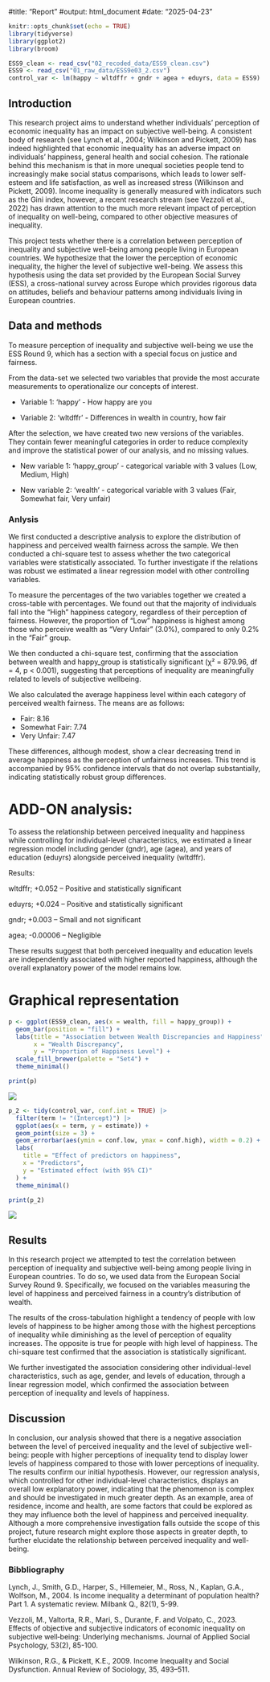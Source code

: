 
#title: "Report"
#output: html_document
#date: "2025-04-23"



```r
knitr::opts_chunk$set(echo = TRUE)
library(tidyverse)
library(ggplot2)
library(broom)

ESS9_clean <- read_csv("02_recoded_data/ESS9_clean.csv")
ESS9 <- read_csv("01_raw_data/ESS9e03_2.csv")
control_var <- lm(happy ~ wltdffr + gndr + agea + eduyrs, data = ESS9)
```

## Introduction

This research project aims to understand whether individuals' perception of economic inequality has an impact on subjective well-being. A consistent body of research (see Lynch et al., 2004; Wilkinson and Pickett, 2009) has indeed highlighted that economic inequality has an adverse impact on individuals' happiness, general health and social cohesion. The rationale behind this mechanism is that in more unequal societies people tend to increasingly make social status comparisons, which leads to lower self-esteem and life satisfaction, as well as increased stress (Wilkinson and Pickett, 2009). Income inequality is generally measured with indicators such as the Gini index, however, a recent research stream (see Vezzoli et al., 2022) has drawn attention to the much more relevant impact of perception of inequality on well-being, compared to other objective measures of inequality. 

This project tests whether there is a correlation between perception of inequality and subjective well-being among people living in European countries. We hypothesize that the lower the perception of economic inequality, the higher the level of subjective well-being. We assess this hypothesis using the data set provided by the European Social Survey (ESS), a cross-national survey across Europe which provides rigorous data on attitudes, beliefs and behaviour patterns among individuals living in European countries.



## Data and methods


To measure perception of inequality and subjective well-being we use the ESS Round 9, which has a section with a special focus on justice and fairness. 

From the data-set we selected two variables that provide the most accurate measurements to operationalize our concepts of interest. 

- Variable 1: 'happy' - How happy are you

- Variable 2: 'wltdffr' - Differences in wealth in country, how fair

After the selection, we have created two new versions of the variables. They contain fewer meaningful categories in order to reduce complexity and improve the statistical power of our analysis, and no missing values.

- New variable 1: 'happy_group' - categorical variable with 3 values (Low, Medium, High)

- New variable 2: 'wealth' - categorical variable with 3 values (Fair, Somewhat fair, Very unfair)



### Anlysis


We first conducted a descriptive analysis to explore the distribution of happiness and perceived wealth fairness across the sample. We then conducted a chi-square test to assess whether the two categorical variables were statistically associated. To further investigate if the relations was robust we estimated a linear regression model with other controlling variables.


To measure the percentages of the two variables together we created a cross-table with percentages.
We found out that the majority of individuals fall into the “High” happiness category, regardless of their perception of fairness. However, the proportion of "Low" happiness is highest among those who perceive wealth as "Very Unfair" (3.0%), compared to only 0.2% in the “Fair” group.

We then conducted a chi-square test, confirming that the association between wealth and happy_group is statistically significant (χ² = 879.96, df = 4, p < 0.001), suggesting that perceptions of inequality are meaningfully related to levels of subjective wellbeing.


We also calculated the average happiness level within each category of perceived wealth fairness. The means are as follows:

 - Fair: 8.16
 - Somewhat Fair: 7.74
 - Very Unfair: 7.47

These differences, although modest, show a clear decreasing trend in average happiness as the perception of unfairness increases. This trend is accompanied by 95% confidence intervals that do not overlap substantially, indicating statistically robust group differences.



# ADD-ON analysis:

To assess the relationship between perceived inequality and happiness while controlling for individual-level characteristics, we estimated a linear regression model including gender (gndr), age (agea), and years of education (eduyrs) alongside perceived inequality (wltdffr). 

Results:

wltdffr; +0.052 – Positive and statistically significant

eduyrs; +0.024 – Positive and statistically significant

gndr; +0.003 – Small and not significant

agea; -0.00006 – Negligible

These results suggest that both perceived inequality and education levels are independently associated with higher reported happiness, although the overall explanatory power of the model remains low.



# Graphical representation


```r
p <- ggplot(ESS9_clean, aes(x = wealth, fill = happy_group)) +
  geom_bar(position = "fill") +
  labs(title = "Association between Wealth Discrepancies and Happiness",
       x = "Wealth Discrepancy",
       y = "Proportion of Happiness Level") +
  scale_fill_brewer(palette = "Set4") +
  theme_minimal()

print(p)
```

![](https://github.com/robertaalidori/CE1_Alidori_Chinello_Picardi/blob/main/04_plots/wealth_bar_chart.jpeg?raw=true)

```r
p_2 <- tidy(control_var, conf.int = TRUE) |> 
  filter(term != "(Intercept)") |> 
  ggplot(aes(x = term, y = estimate)) +
  geom_point(size = 3) +
  geom_errorbar(aes(ymin = conf.low, ymax = conf.high), width = 0.2) +
  labs(
    title = "Effect of predictors on happiness",
    x = "Predictors",
    y = "Estimated effect (with 95% CI)"
  ) +
  theme_minimal()

print(p_2)
```

![](https://github.com/robertaalidori/CE1_Alidori_Chinello_Picardi/blob/main/04_plots/control_var_plot.jpeg?raw=true)

## Results 

In this research project we attempted to test the correlation between perception of inequality and subjective well-being among people living in European countries. To do so, we used data from the European Social Survey  Round 9. Specifically, we focused on the variables measuring the level of happiness and perceived fairness in a country's distribution of wealth.

The results of the cross-tabulation highlight a tendency of people with low levels of happiness to be higher among those with the highest perceptions of inequality while diminishing as the level of perception of equality increases. The opposite is true for people with high level of happiness. The chi-square test confirmed that the association is statistically significant. 

We further investigated the association considering other individual-level characteristics, such as age, gender, and levels of education, through a linear regression model, which confirmed the association between perception of inequality and levels of happiness.

## Discussion 

In conclusion, our analysis showed that there is a negative association between the level of perceived inequality and the level of subjective well-being: people with higher perceptions of inequality tend to display lower levels of happiness compared to those with lower perceptions of inequality. The results confirm our initial hypothesis.
However, our regression analysis, which controlled for other individual-level characteristics, displays an overall low explanatory power, indicating that the phenomenon is complex and should be investigated in much greater depth. As an example, area of residence, income and health, are some factors that could be explored as they may influence both the level of happiness and perceived inequality. 
Although a more comprehensive investigation falls outside the scope of this project, future research might explore those aspects in greater depth, to further elucidate the relationship between perceived inequality and well-being.

### Bibbliography

Lynch, J., Smith, G.D., Harper, S., Hillemeier, M., Ross, N., Kaplan, G.A., Wolfson, M., 2004. Is income inequality a determinant of population health? Part 1. A systematic review. Milbank Q., 82(1), 5-99. 

Vezzoli, M., Valtorta, R.R., Mari, S., Durante, F. and Volpato, C., 2023. Effects of objective and subjective indicators of economic inequality on subjective well‐being: Underlying mechanisms. Journal of Applied Social Psychology, 53(2), 85-100.

Wilkinson, R.G., & Pickett, K.E., 2009. Income Inequality and Social Dysfunction. Annual Review of Sociology, 35, 493–511.


